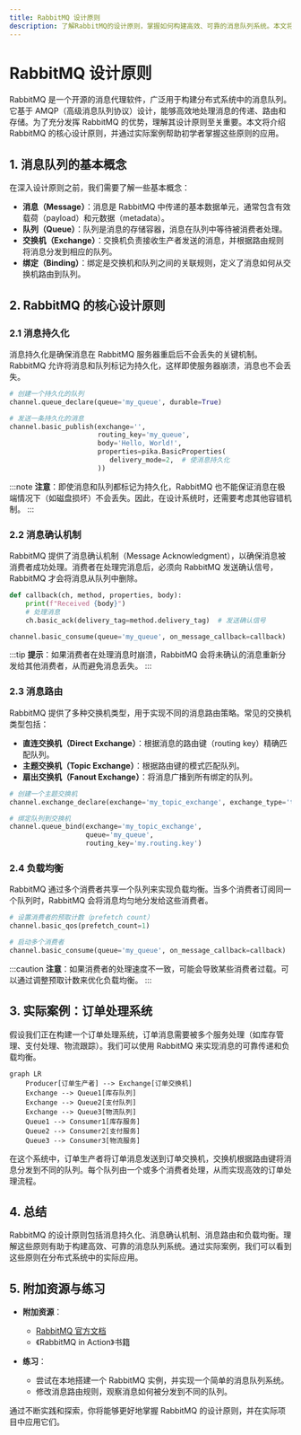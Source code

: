 ```yaml
---
title: RabbitMQ 设计原则
description: 了解RabbitMQ的设计原则，掌握如何构建高效、可靠的消息队列系统。本文将从基础概念入手，逐步讲解RabbitMQ的核心设计原则，并通过实际案例帮助初学者理解其应用场景。
---
```


# RabbitMQ 设计原则

RabbitMQ 是一个开源的消息代理软件，广泛用于构建分布式系统中的消息队列。它基于 AMQP（高级消息队列协议）设计，能够高效地处理消息的传递、路由和存储。为了充分发挥 RabbitMQ 的优势，理解其设计原则至关重要。本文将介绍 RabbitMQ 的核心设计原则，并通过实际案例帮助初学者掌握这些原则的应用。

## 1. 消息队列的基本概念

在深入设计原则之前，我们需要了解一些基本概念：

- **消息（Message）**：消息是 RabbitMQ 中传递的基本数据单元，通常包含有效载荷（payload）和元数据（metadata）。
- **队列（Queue）**：队列是消息的存储容器，消息在队列中等待被消费者处理。
- **交换机（Exchange）**：交换机负责接收生产者发送的消息，并根据路由规则将消息分发到相应的队列。
- **绑定（Binding）**：绑定是交换机和队列之间的关联规则，定义了消息如何从交换机路由到队列。

## 2. RabbitMQ 的核心设计原则

### 2.1 消息持久化

消息持久化是确保消息在 RabbitMQ 服务器重启后不会丢失的关键机制。RabbitMQ 允许将消息和队列标记为持久化，这样即使服务器崩溃，消息也不会丢失。

```python
# 创建一个持久化的队列
channel.queue_declare(queue='my_queue', durable=True)

# 发送一条持久化的消息
channel.basic_publish(exchange='',
                      routing_key='my_queue',
                      body='Hello, World!',
                      properties=pika.BasicProperties(
                         delivery_mode=2,  # 使消息持久化
                      ))
```

:::note
**注意**：即使消息和队列都标记为持久化，RabbitMQ 也不能保证消息在极端情况下（如磁盘损坏）不会丢失。因此，在设计系统时，还需要考虑其他容错机制。
:::

### 2.2 消息确认机制

RabbitMQ 提供了消息确认机制（Message Acknowledgment），以确保消息被消费者成功处理。消费者在处理完消息后，必须向 RabbitMQ 发送确认信号，RabbitMQ 才会将消息从队列中删除。

```python
def callback(ch, method, properties, body):
    print(f"Received {body}")
    # 处理消息
    ch.basic_ack(delivery_tag=method.delivery_tag)  # 发送确认信号

channel.basic_consume(queue='my_queue', on_message_callback=callback)
```

:::tip
**提示**：如果消费者在处理消息时崩溃，RabbitMQ 会将未确认的消息重新分发给其他消费者，从而避免消息丢失。
:::

### 2.3 消息路由

RabbitMQ 提供了多种交换机类型，用于实现不同的消息路由策略。常见的交换机类型包括：

- **直连交换机（Direct Exchange）**：根据消息的路由键（routing key）精确匹配队列。
- **主题交换机（Topic Exchange）**：根据路由键的模式匹配队列。
- **扇出交换机（Fanout Exchange）**：将消息广播到所有绑定的队列。

```python
# 创建一个主题交换机
channel.exchange_declare(exchange='my_topic_exchange', exchange_type='topic')

# 绑定队列到交换机
channel.queue_bind(exchange='my_topic_exchange',
                   queue='my_queue',
                   routing_key='my.routing.key')
```

### 2.4 负载均衡

RabbitMQ 通过多个消费者共享一个队列来实现负载均衡。当多个消费者订阅同一个队列时，RabbitMQ 会将消息均匀地分发给这些消费者。

```python
# 设置消费者的预取计数（prefetch count）
channel.basic_qos(prefetch_count=1)

# 启动多个消费者
channel.basic_consume(queue='my_queue', on_message_callback=callback)
```

:::caution
**注意**：如果消费者的处理速度不一致，可能会导致某些消费者过载。可以通过调整预取计数来优化负载均衡。
:::

## 3. 实际案例：订单处理系统

假设我们正在构建一个订单处理系统，订单消息需要被多个服务处理（如库存管理、支付处理、物流跟踪）。我们可以使用 RabbitMQ 来实现消息的可靠传递和负载均衡。

```mermaid
graph LR
    Producer[订单生产者] --> Exchange[订单交换机]
    Exchange --> Queue1[库存队列]
    Exchange --> Queue2[支付队列]
    Exchange --> Queue3[物流队列]
    Queue1 --> Consumer1[库存服务]
    Queue2 --> Consumer2[支付服务]
    Queue3 --> Consumer3[物流服务]
```

在这个系统中，订单生产者将订单消息发送到订单交换机，交换机根据路由键将消息分发到不同的队列。每个队列由一个或多个消费者处理，从而实现高效的订单处理流程。

## 4. 总结

RabbitMQ 的设计原则包括消息持久化、消息确认机制、消息路由和负载均衡。理解这些原则有助于构建高效、可靠的消息队列系统。通过实际案例，我们可以看到这些原则在分布式系统中的实际应用。

## 5. 附加资源与练习

- **附加资源**：
  - [RabbitMQ 官方文档](https://www.rabbitmq.com/documentation.html)
  - 《RabbitMQ in Action》书籍

- **练习**：
  - 尝试在本地搭建一个 RabbitMQ 实例，并实现一个简单的消息队列系统。
  - 修改消息路由规则，观察消息如何被分发到不同的队列。

通过不断实践和探索，你将能够更好地掌握 RabbitMQ 的设计原则，并在实际项目中应用它们。